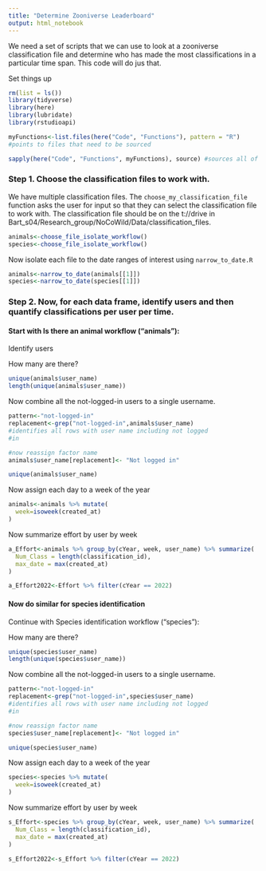 ```yaml
---
title: "Determine Zooniverse Leaderboard"
output: html_notebook
---
```


We need a set of scripts that we can use to look at a zooniverse classification file and determine who has made the most classifications in a particular time span. This code will do jus that.

Set things up
```r
rm(list = ls())
library(tidyverse)
library(here)
library(lubridate)
library(rstudioapi)

myFunctions<-list.files(here("Code", "Functions"), pattern = "R") 
#points to files that need to be sourced

sapply(here("Code", "Functions", myFunctions), source) #sources all of the functions in the Functions folder.
```
### Step 1. Choose the classification files to work with.
We have multiple classification files. The `choose_my_classification_file` function asks the user for input so that they can select the classification file to work with. The classification file should be on the t://drive in Bart_s04/Research_group/NoCoWild/Data/classification_files.



```r
animals<-choose_file_isolate_workflow()
species<-choose_file_isolate_workflow()
```
Now isolate each file to the date ranges of interest using `narrow_to_date.R`

```r
animals<-narrow_to_date(animals[[1]])
species<-narrow_to_date(species[[1]])
```
### Step 2. Now, for each data frame, identify users and then quantify classifications per user per time.

#### Start with Is there an animal workflow ("animals"):
Identify users

How many are there?
```r
unique(animals$user_name)
length(unique(animals$user_name))
```
Now combine all the not-logged-in users to a single username.

```r
pattern<-"not-logged-in"
replacement<-grep("not-logged-in",animals$user_name)
#identifies all rows with user name including not logged
#in

#now reassign factor name
animals$user_name[replacement]<- "Not logged in"

unique(animals$user_name)
```
Now assign each day to a week of the year

```r
animals<-animals %>% mutate(
  week=isoweek(created_at)
)
```
Now summarize effort by user by week
```r
a_Effort<-animals %>% group_by(cYear, week, user_name) %>% summarize(
  Num_Class = length(classification_id),
  max_date = max(created_at)
)

a_Effort2022<-Effort %>% filter(cYear == 2022)
```

#### Now do similar for species identification

Continue with Species identification workflow ("species"):

How many are there?
```r
unique(species$user_name)
length(unique(species$user_name))
```
Now combine all the not-logged-in users to a single username.

```r
pattern<-"not-logged-in"
replacement<-grep("not-logged-in",species$user_name)
#identifies all rows with user name including not logged
#in

#now reassign factor name
species$user_name[replacement]<- "Not logged in"

unique(species$user_name)
```
Now assign each day to a week of the year

```r
species<-species %>% mutate(
  week=isoweek(created_at)
)
```
Now summarize effort by user by week
```r
s_Effort<-species %>% group_by(cYear, week, user_name) %>% summarize(
  Num_Class = length(classification_id),
  max_date = max(created_at)
)

s_Effort2022<-s_Effort %>% filter(cYear == 2022)
```

